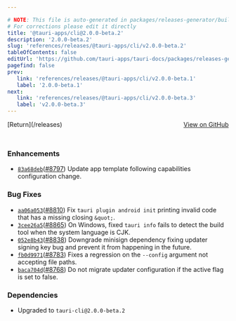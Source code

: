 ```yaml
---

# NOTE: This file is auto-generated in packages/releases-generator/build.ts
# For corrections please edit it directly
title: '@tauri-apps/cli@2.0.0-beta.2'
description: '2.0.0-beta.2'
slug: 'references/releases/@tauri-apps/cli/v2.0.0-beta.2'
tableOfContents: false
editUrl: 'https://github.com/tauri-apps/tauri-docs/packages/releases-generator/build.ts'
pagefind: false
prev:
   link: 'references/releases/@tauri-apps/cli/v2.0.0-beta.1'
   label: '2.0.0-beta.1'
next:
   link: 'references/releases/@tauri-apps/cli/v2.0.0-beta.3'
   label: 'v2.0.0-beta.3'
---
```


<div style="margin-bottom:3rem; display: flex; justify-content: space-between; align-items: center"><span>[Return](/releases)</span><span><a href="https://github.com/tauri-apps/tauri/releases/tag/@tauri-apps/cli-v2.0.0-beta.2">View on GitHub</a></span></div>

### Enhancements

- [`83a68deb`](https://www.github.com/tauri-apps/tauri/commit/83a68deb5676d39cd4728d2e140f6b46d5f787ed)([#8797](https://www.github.com/tauri-apps/tauri/pull/8797)) Update app template following capabilities configuration change.

### Bug Fixes

- [`aa06a053`](https://www.github.com/tauri-apps/tauri/commit/aa06a0534cf224038866e0ddd6910ea873b2574d)([#8810](https://www.github.com/tauri-apps/tauri/pull/8810)) Fix `tauri plugin android init` printing invalid code that has a missing closing `&quot;`.
- [`3cee26a5`](https://www.github.com/tauri-apps/tauri/commit/3cee26a58ab44639a12c7816f4096655daa327a4)([#8865](https://www.github.com/tauri-apps/tauri/pull/8865)) On Windows, fixed `tauri info` fails to detect the build tool when the system language is CJK.
- [`052e8b43`](https://www.github.com/tauri-apps/tauri/commit/052e8b4311d9f0f963a2866163be27bfd8f70c60)([#8838](https://www.github.com/tauri-apps/tauri/pull/8838)) Downgrade minisign dependency fixing updater signing key bug and prevent it from happening in the future.
- [`fb0d9971`](https://www.github.com/tauri-apps/tauri/commit/fb0d997117367e3387896bcd0fba004579475c40)([#8783](https://www.github.com/tauri-apps/tauri/pull/8783)) Fixes a regression on the `--config` argument not accepting file paths.
- [`baca704d`](https://www.github.com/tauri-apps/tauri/commit/baca704d4b5fae239fc320d10140f35bd705bfbb)([#8768](https://www.github.com/tauri-apps/tauri/pull/8768)) Do not migrate updater configuration if the active flag is set to false.

### Dependencies

- Upgraded to `tauri-cli@2.0.0-beta.2`

